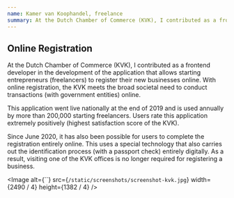 ```yaml
---
name: Kamer van Koophandel, freelance
summary: At the Dutch Chamber of Commerce (KVK), I contributed as a frontend developer in the development of the application that allows starting entrepreneurs (freelancers) to register their new businesses online. With online registration, the KVK meets the broad societal need to conduct transactions (with government entities) online.
---
```


## Online Registration

At the Dutch Chamber of Commerce (KVK), I contributed as a frontend developer in the development of the application that allows starting entrepreneurs (freelancers) to register their new businesses online. With online registration, the KVK meets the broad societal need to conduct transactions (with government entities) online.

This application went live nationally at the end of 2019 and is used annually by more than 200,000 starting freelancers. Users rate this application extremely positively (highest satisfaction score of the KVK).

Since June 2020, it has also been possible for users to complete the registration entirely online. This uses a special technology that also carries out the identification process (with a passport check) entirely digitally. As a result, visiting one of the KVK offices is no longer required for registering a business.

<Image
  alt={``}
  src={`/static/screenshots/screenshot-kvk.jpg`}
  width={2490 / 4}
  height={1382 / 4}
/>
